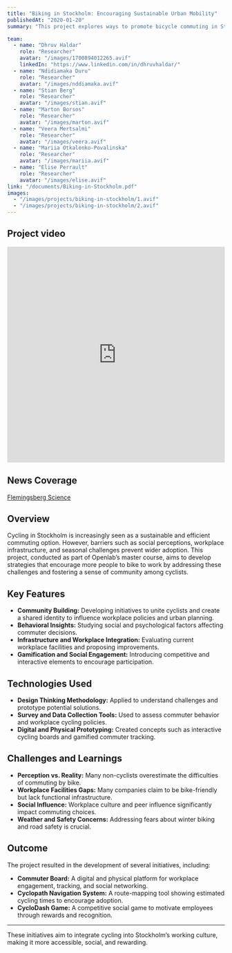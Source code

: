 ```yaml
---
title: "Biking in Stockholm: Encouraging Sustainable Urban Mobility"
publishedAt: "2020-01-20"
summary: "This project explores ways to promote bicycle commuting in Stockholm through design-thinking methodologies. The research investigates social and psychological barriers to cycling and proposes practical solutions to integrate biking into working life and make it a more social and engaging experience."

team:
  - name: "Dhruv Haldar"
    role: "Researcher"
    avatar: "/images/1700894012265.avif"
    linkedIn: "https://www.linkedin.com/in/dhruvhaldar/"
  - name: "Ndidiamaka Duru"
    role: "Researcher"
    avatar: "/images/nddiamaka.avif"
  - name: "Stian Berg"
    role: "Researcher"
    avatar: "/images/stian.avif"
  - name: "Marton Borsos"
    role: "Researcher"
    avatar: "/images/marton.avif"
  - name: "Veera Mertsalmi"
    role: "Researcher"
    avatar: "/images/veera.avif"
  - name: "Mariia Otkalenko-Povalinska"
    role: "Researcher"
    avatar: "/images/mariia.avif"
  - name: "Elise Perrault"
    role: "Researcher"
    avatar: "/images/elise.avif"
link: "/documents/Biking-in-Stockholm.pdf"
images:
  - "/images/projects/biking-in-stockholm/1.avif"
  - "/images/projects/biking-in-stockholm/2.avif"
---
```


## Project video

<iframe width="100%" height="500" src="https://www.youtube.com/embed/Le2WulfQNE8?si=u4yofHYOSmbBWEsz" title="YouTube video player" frameBorder="0" allow="accelerometer; autoplay; clipboard-write; encrypted-media; gyroscope; picture-in-picture" referrerPolicy="strict-origin-when-cross-origin" style={{aspectRatio: "16/9",objectFit: "cover"}} allowFullScreen></iframe>

## News Coverage

[Flemingsberg Science](https://flemingsbergscience.se/sv/2020/03/02/cyklodash-tog-hem-flemingsberg-science-award/)

## Overview

Cycling in Stockholm is increasingly seen as a sustainable and efficient commuting option. However, barriers such as social perceptions, workplace infrastructure, and seasonal challenges prevent wider adoption. This project, conducted as part of Openlab’s master course, aims to develop strategies that encourage more people to bike to work by addressing these challenges and fostering a sense of community among cyclists.

## Key Features

- **Community Building:** Developing initiatives to unite cyclists and create a shared identity to influence workplace policies and urban planning.
- **Behavioral Insights:** Studying social and psychological factors affecting commuter decisions.
- **Infrastructure and Workplace Integration:** Evaluating current workplace facilities and proposing improvements.
- **Gamification and Social Engagement:** Introducing competitive and interactive elements to encourage participation.

## Technologies Used

- **Design Thinking Methodology:** Applied to understand challenges and prototype potential solutions.
- **Survey and Data Collection Tools:** Used to assess commuter behavior and workplace cycling policies.
- **Digital and Physical Prototyping:** Created concepts such as interactive cycling boards and gamified commuter tracking.

## Challenges and Learnings

- **Perception vs. Reality:** Many non-cyclists overestimate the difficulties of commuting by bike.
- **Workplace Facilities Gaps:** Many companies claim to be bike-friendly but lack functional infrastructure.
- **Social Influence:** Workplace culture and peer influence significantly impact commuting choices.
- **Weather and Safety Concerns:** Addressing fears about winter biking and road safety is crucial.

## Outcome

The project resulted in the development of several initiatives, including:
- **Commuter Board:** A digital and physical platform for workplace engagement, tracking, and social networking.
- **Cyclopath Navigation System:** A route-mapping tool showing estimated cycling times to encourage adoption.
- **CycloDash Game:** A competitive social game to motivate employees through rewards and recognition.

---

These initiatives aim to integrate cycling into Stockholm’s working culture, making it more accessible, social, and rewarding.

